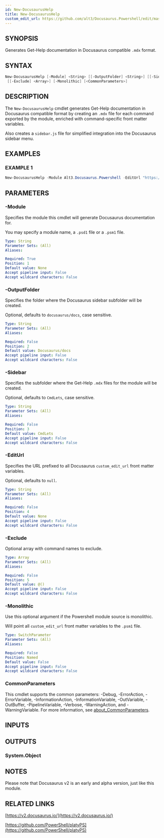 ```yaml
---
id: New-DocusaurusHelp
title: New-DocusaurusHelp
custom_edit_url: https://github.com/alt3/Docusaurus.Powershell/edit/master/Source/Public
---
```


## SYNOPSIS
Generates Get-Help documentation in Docusaurus compatible `.mdx` format.

## SYNTAX

```powershell
New-DocusaurusHelp [-Module] <String> [[-OutputFolder] <String>] [[-Sidebar] <String>] [[-EditUrl] <String>]
 [[-Exclude] <Array>] [-Monolithic] [<CommonParameters>]
```

## DESCRIPTION
The `New-DocusaurusHelp` cmdlet generates Get-Help documentation in Docusaurus
compatible format by creating an `.mdx` file for each command exported by
the module, enriched with command-specific front matter variables.

Also creates a `sidebar.js` file for simplified integration into the Docusaurus sidebar menu.

## EXAMPLES

### EXAMPLE 1
```powershell
New-DocusaurusHelp -Module Alt3.Docusaurus.Powershell -EditUrl "https://github.com/alt3/Docusaurus.Powershell/edit/master/source/Public"
```

## PARAMETERS

### -Module
Specifies the module this cmdlet will generate Docusaurus documentation for.

You may specify a module name, a `.psd1` file or a `.psm1` file.

```yaml
Type: String
Parameter Sets: (All)
Aliases:

Required: True
Position: 1
Default value: None
Accept pipeline input: False
Accept wildcard characters: False
```

### -OutputFolder
Specifies the folder where the Docusaurus sidebar subfolder will be created.

Optional, defaults to `docusaurus/docs`, case sensitive.

```yaml
Type: String
Parameter Sets: (All)
Aliases:

Required: False
Position: 2
Default value: Docusaurus/docs
Accept pipeline input: False
Accept wildcard characters: False
```

### -Sidebar
Specifies the subfolder where the Get-Help `.mdx` files for the module will be created.

Optional, defaults to `CmdLets`, case sensitive.

```yaml
Type: String
Parameter Sets: (All)
Aliases:

Required: False
Position: 3
Default value: CmdLets
Accept pipeline input: False
Accept wildcard characters: False
```

### -EditUrl
Specifies the URL prefixed to all Docusaurus `custom_edit_url` front matter variables.

Optional, defaults to `null`.

```yaml
Type: String
Parameter Sets: (All)
Aliases:

Required: False
Position: 4
Default value: None
Accept pipeline input: False
Accept wildcard characters: False
```

### -Exclude
Optional array with command names to exclude.

```yaml
Type: Array
Parameter Sets: (All)
Aliases:

Required: False
Position: 5
Default value: @()
Accept pipeline input: False
Accept wildcard characters: False
```

### -Monolithic
Use this optional argument if the Powershell module source is monolithic.

Will point all `custom_edit_url` front matter variables to the `.psm1` file.

```yaml
Type: SwitchParameter
Parameter Sets: (All)
Aliases:

Required: False
Position: Named
Default value: False
Accept pipeline input: False
Accept wildcard characters: False
```

### CommonParameters
This cmdlet supports the common parameters: -Debug, -ErrorAction, -ErrorVariable, -InformationAction, -InformationVariable, -OutVariable, -OutBuffer, -PipelineVariable, -Verbose, -WarningAction, and -WarningVariable. For more information, see [about_CommonParameters](http://go.microsoft.com/fwlink/?LinkID=113216).

## INPUTS

## OUTPUTS

### System.Object
## NOTES
Please note that Docusaurus v2 is an early and alpha version, just like this module.

## RELATED LINKS

[https://v2.docusaurus.io/](https://v2.docusaurus.io/)

[https://github.com/PowerShell/platyPS](https://github.com/PowerShell/platyPS)
